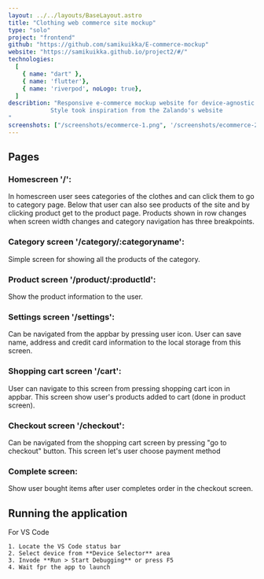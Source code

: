 ---
layout: ../../layouts/BaseLayout.astro
title: "Clothing web commerce site mockup"
type: "solo"
project: "frontend"
github: "https://github.com/samikuikka/E-commerce-mockup"
website: "https://samikuikka.github.io/project2/#/"
technologies:
  [
    { name: "dart" },
    { name: 'flutter'},
    { name: 'riverpod', noLogo: true},
  ]
describtion: "Responsive e-commerce mockup website for device-agnostic design course. Focus on the responsiveness and mobile screens.
            Style took inspiration from the Zalando's website
"
screenshots: ["/screenshots/ecommerce-1.png", '/screenshots/ecommerce-2.png', '/screenshots/ecommerce-3.png', '/screenshots/ecommerce-4.png']
---


## Pages

### Homescreen '/':

In homescreen user sees categories of the clothes and can click them to go to category page. Below that user can also see products of the site and by clicking product get to the product page. Products shown in row changes when screen width changes and category navigation has three breakpoints.

### Category screen '/category/:categoryname':

Simple screen for showing all the products of the category.

### Product screen '/product/:productId':

Show the product information to the user.

### Settings screen '/settings':

Can be navigated from the appbar by pressing user icon. User can save name, address and credit card information to the local storage from this screen.

### Shopping cart screen '/cart':

User can navigate to this screen from pressing shopping cart icon in appbar. This screen show user's products added to cart (done in product screen).

### Checkout screen '/checkout':

Can be navigated from the shopping cart screen by pressing "go to checkout" button. This screen let's user choose payment method

### Complete screen:

Show user bought items after user completes order in the checkout screen.

## Running the application

For VS Code

    1. Locate the VS Code status bar
    2. Select device from **Device Selector** area
    3. Invode **Run > Start Debugging** or press F5
    4. Wait fpr the app to launch

